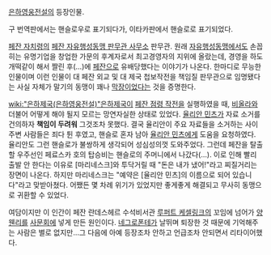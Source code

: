 [[은하영웅전설]]의 등장인물.

구 번역판에서는 핸슬로우로 표기되다가, 이타카판에서 핸슬로로 표기되었다.

[[페잔 자치령]]의 [[페잔 자유행성동맹 판무관 사무소]] 판무관. 원래 [[자유행성동맹]]에서도 손꼽히는 유명기업을 창업한 가문의 후계자로서 최고경영자의 지위에 올랐는데, 경영을 하도 개떡같이 해서 짤린 후(…)에 [[페잔]]으로 유배당했다는 이야기가 나온다. 한마디로 무능한 인물이며 이런 인물이 대 페잔 외교 및 대 제국 첩보작전을 책임질 판무관으로 임명됐다는 사실 자체가 말기의 동맹이 꽤나 [[막장]]이었다는 것을 증명한다.

[[wiki:"은하제국(은하영웅전설)"은하제국]]이 [[페잔 점령 작전]]을 실행하였을 때, [[비올라]]와 더불어 어떻게 해야 될지 모르는 망연자실한 상태로 있었다. [[율리안 민츠]]가 자료 소거를 건의하자 '''책임이 두려워''' 그것조차 못했다. 결국 율리안이 주요 자료들을 소거하는 사이 주변 사람들은 죄다 튄 후였고, 핸슬로 혼자 남아 [[율리안 민츠]]에게 도움을 요청하였다. 율리안도 그런 핸슬로가 불쌍하게 생각되어 성심성의껏 도와주었다. 그런데 페잔을 탈출할 우주선인 페료스카 호의 탑승비는 핸슬로의 주머니에서 나갔다(…). 
이로 인해 빨리 출발 안 한다는 이유로 [마리네스크]와 투닥거릴 때 "돈은 내가 냈어!"라고 찌질거리는 장면이 나온다. 하지만 마리네스크는 "예약은 [율리안 민츠]의 이름으로 되어 있습니다"라고 맞받아쳤다. 어쨌든 몇 차례 위기가 있었지만 좋게좋게 해결되고 무사히 동맹으로 귀환할 수 있었다. 

여담이지만 이 인간이 페잔 란데스헤르 수석비서관 [[루퍼트 케셀링크]]의 꼬임에 넘어가 [[양 웬리]]를 [[사문회]]에 넣게 만든 원인이다. [[네그로폰테]]가 날뛰며 퇴장한 것 때문에 기억해주는 사람은 별로 없지만...그 다음에 아예 등장조차 안하고 언급조차 안되면서 리타이어했다. 
